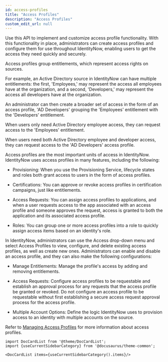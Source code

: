 ```yaml
---
id: access-profiles
title: "Access Profiles"
description: "Access Profiles"
custom_edit_url: null
---
```




Use this API to implement and customize access profile functionality.
With this functionality in place, administrators can create access profiles and configure them for use throughout IdentityNow, enabling users to get the access they need quickly and securely.

Access profiles group entitlements, which represent access rights on sources.

For example, an Active Directory source in IdentityNow can have multiple entitlements: the first, 'Employees,' may represent the access all employees have at the organization, and a second, 'Developers,' may represent the access all developers have at the organization.

An administrator can then create a broader set of access in the form of an access profile, 'AD Developers' grouping the 'Employees' entitlement with the 'Developers' entitlement.

When users only need Active Directory employee access, they can request access to the 'Employees' entitlement.

When users need both Active Directory employee and developer access, they can request access to the 'AD Developers' access profile.

Access profiles are the most important units of access in IdentityNow. IdentityNow uses access profiles in many features, including the following:

- Provisioning: When you use the Provisioning Service, lifecycle states and roles both grant access to users in the form of access profiles.

- Certifications: You can approve or revoke access profiles in certification campaigns, just like entitlements.

- Access Requests: You can assign access profiles to applications, and when a user requests access to the app associated with an access profile and someone approves the request, access is granted to both the application and its associated access profile.

- Roles: You can group one or more access profiles into a role to quickly assign access items based on an identity's role.

In IdentityNow, administrators can use the Access drop-down menu and select Access Profiles to view, configure, and delete existing access profiles, as well as create new ones.
Administrators can enable and disable an access profile, and they can also make the following configurations:

- Manage Entitlements: Manage the profile's access by adding and removing entitlements.

- Access Requests: Configure access profiles to be requestable and establish an approval process for any requests that the access profile be granted or revoked.
Do not configure an access profile to be requestable without first establishing a secure access request approval process for the access profile.

- Multiple Account Options: Define the logic IdentityNow uses to provision access to an identity with multiple accounts on the source.

Refer to [Managing Access Profiles](https://documentation.sailpoint.com/saas/help/access/access-profiles.html) for more information about access profiles.




```mdx-code-block
import DocCardList from '@theme/DocCardList';
import {useCurrentSidebarCategory} from '@docusaurus/theme-common';

<DocCardList items={useCurrentSidebarCategory().items}/>
```
      
